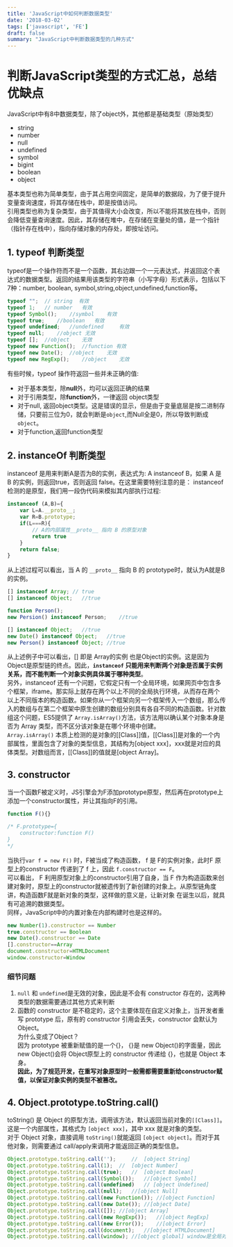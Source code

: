 ```yaml
---
title: 'JavaScript中如何判断数据类型'
date: '2018-03-02'
tags: ['javascript', 'FE']
draft: false
summary: "JavaScript中判断数据类型的几种方式"
---
```


# 判断JavaScript类型的方式汇总，总结优缺点  

JavaScript中有8中数据类型，除了object外，其他都是基础类型（原始类型）

- string
- number
- null
- undefined
- symbol
- bigint
- boolean
- object

基本类型也称为简单类型，由于其占用空间固定，是简单的数据段，为了便于提升变量查询速度，将其存储在栈中，即是按值访问。  
引用类型也称为复杂类型，由于其值得大小会改变，所以不能将其放在栈中，否则会降低变量查询速度。因此，其存储在堆中，在存储在变量处的值，是一个指针（指针存在栈中），指向存储对象的内存处，即按址访问。

## 1. typeof 判断类型  

typeof是一个操作符而不是一个函数，其右边跟一个一元表达式，并返回这个表达式的数据类型。返回的结果用该类型的字符串（小写字母）形式表示，包括以下7种：number, boolean, symbol,string,object,undefined,function等。  

```javascript
typeof "";  // string  有效
typeof 1;   // number   有效
typeof Symbol();    //symbol    有效
typeof true;    //boolean   有效
typeof undefined;   //undefined     有效
typeof null;    //object 无效
typeof [];  //object    无效
typeof new Function();  //function 有效
typeof new Date();  //object    无效
typeof new RegExp();    //object    无效 
```

有些时候，typeof 操作符返回一些并未正确的值:

- 对于基本类型，除**null**外，均可以返回正确的结果
- 对于引用类型，除**function**外，一律返回 object类型
- 对于null, 返回object类型。这是错误的显示，但是由于变量底层是按二进制存储，只要前三位为0，就会判断是`object`,而Null全是0，所以导致判断成`object`。
- 对于function,返回function类型

## 2. instanceOf 判断类型

instanceof 是用来判断A是否为B的实例，表达式为: A instanceof B，如果 A 是 B 的实例，则返回true，否则返回 false。在这里需要特别注意的是： instanceof 检测的是原型，我们用一段伪代码来模拟其内部执行过程:

```javascript
instanceof (A,B)={
    var L=A.__proto__;
    var R=B.prototype;
    if(L===R){
        // A的内部属性__proto__ 指向 B 的原型对象
        return true
    }
    return false;
}
```

从上述过程可以看出，当 A 的 `__proto__` 指向 B 的 prototype时，就认为A就是B的实例。

```javascript
[] instanceof Array; // true
[] instanceof Object;   //true

function Person();
new Persion() instanceof Person;    //true

[] instanceof Object;   //true
new Date() instanceof Object;   //true
new Person() instanceof Object; //true
```

从上述例子中可以看出，[] 即是 Array的实例 也是Object的实例。这是因为Object是原型链的终点。因此，**`instanceof` 只能用来判断两个对象是否属于实例关系，而不能判断一个对象实例具体属于哪种类型**。  
另外，instanceof 还有一个问题，它假定只有一个全局环境，如果网页中包含多个框架，iframe。那实际上就存在两个以上不同的全局执行环境，从而存在两个以上不同版本的构造函数。如果你从一个框架向另一个框架传入一个数组，那么传入的数组与在第二个框架中原生创建的数组分别具有各自不同的构造函数。针对数组这个问题，ES5提供了 `Array.isArray()`方法，该方法用以确认某个对象本身是否为 Array 类型，而不区分该对象是在哪个环境中创建。  
`Array.isArray()` 本质上检测的是对象的[[Class]]值，[[Class]]是对象的一个内部属性，里面包含了对象的类型信息，其结构为[object xxx]，xxx就是对应的具体类型。对数组而言，[[Class]]的值就是[object Array]。

## 3. constructor  

当一个函数F被定义时，JS引擎会为F添加prototype原型，然后再在prototype上添加一个constructor属性，并让其指向F的引用。

```javascript
function F(){}

/* F.prototype={
    constructor:function F()
}
*/
```

当执行`var f = new F()` 时，F被当成了构造函数， f 是 F的实例对象，此时F 原型上的constructor 传递到了 f 上，因此 `f.constructor == F`。  
可以看出， F 利用原型对象上的constructor引用了自身，当 F 作为构造函数来创建对象时，原型上的constructor就被遗传到了新创建的对象上。从原型链角度讲，构造函数F就是新对象的类型，这样做的意义是，让新对象 在诞生以后，就具有可追溯的数据类型。  
同样，JavaScript中的内置对象在内部构建时也是这样的。

```javascript
new Number(1).constructor == Number
true.constructor == Boolean
new Date().constructor == Date
[].constructor==Array
document.constructor=HTMLDocument
window.constructor=Window
```

### 细节问题

1. `null` 和 `undefined`是无效的对象，因此是不会有 constructor 存在的，这两种类型的数据需要通过其他方式来判断
2. 函数的 constructor 是不稳定的，这个主要体现在自定义对象上，当开发者重写 prototype 后，原有的 constructor 引用会丢失，constructor 会默认为Object。  
为什么变成了Object？  
因为 prototype 被重新赋值的是一个{}， {}是 new Object()的字面量，因此 new Object()会将 Object原型上的 constructor 传递给 {}，也就是 Object 本身。  
**因此，为了规范开发，在重写对象原型时一般需都需要重新给constructor赋值，以保证对象实例的类型不被篡改。**

## 4. Object.prototype.toString.call()  

toString() 是 Object 的原型方法，调用该方法，默认返回当前对象的`[[Class]]`。这是一个内部属性，其格式为 `[object xxx]`，其中 xxx 就是对象的类型。  
对于 Object 对象，直接调用 `toString()`就能返回 `[object object]`。而对于其他对象，则需要通过 call/apply来调用才能返回正确的类型信息。  

```javascript
Object.prototype.toString.call('');     //  [object String]
Object.prototype.toString.call(1);  //  [object Number]
Object.prototype.toString.call(true);   //  [object Boolean]
Object.prototype.toString.call(Symbol());   //[object Symbol]
Object.prototype.toString.call(undefined)   // [object Undefined]
Object.prototype.toString.call(null);   //[object Null]
Object.prototype.toString.call(new Function()); //[object Function]
Object.prototype.toString.call(new Date()); //[object Date]
Object.prototype.toString.call([]); //[object Array]
Object.prototype.toString.call(new RegExp());   //[object RegExp]
Object.prototype.toString.call(new Error());    //[object Error]
Object.prototype.toString.call(document);   //[object HTMLDocument]
Object.prototype.toString.call(window); //[object global] window是全局对象 global的引用
```
